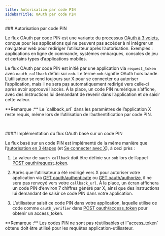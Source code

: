 ```yaml
---
title: Autorisation par code PIN
sidebarTitle: OAuth par code PIN
---
```



<div id="pin-based-authorization">
  ### Autorisation par code PIN
</div>

Le flux OAuth par code PIN est une variante du processus [OAuth à 3 volets](/fr/resources/fundamentals/authentication/oauth-1-0a/obtaining-user-access-tokens), conçue pour les applications qui ne peuvent pas accéder à ni intégrer un navigateur web pour rediriger l’utilisateur après l’autorisation. Exemples : applications en ligne de commande, systèmes embarqués, consoles de jeu et certains types d’applications mobiles.

Le flux OAuth par code PIN est initié par une application via `request_token` avec `oauth_callback` défini sur `oob`. Le terme `oob` signifie OAuth hors bande. L’utilisateur se rend toujours sur X pour se connecter ou autoriser l’application, mais il ne sera pas automatiquement redirigé vers celle‑ci après avoir approuvé l’accès. À la place, un code PIN numérique s’affiche, avec des instructions lui demandant de revenir dans l’application et de saisir cette valeur.

<Note>
  **Remarque :** Le `callback_url` dans les paramètres de l’application X reste requis, même lors de l’utilisation de l’authentification par code PIN.
</Note>

 

<div id="implementing-the-pin-based-oauth-flow">
  #### Implémentation du flux OAuth basé sur un code PIN
</div>

Le flux basé sur un code PIN est implémenté de la même manière que l’[autorisation en 3 étapes](/fr/resources/fundamentals/authentication/oauth-1-0a/obtaining-user-access-tokens) (et [Se connecter avec X](/fr/resources/fundamentals/authentication#log-in-with-x)), à ceci près :

1. La valeur de `oauth_callback` doit être définie sur `oob` lors de l’appel [POST oauth/request\_token](/fr/resources/fundamentals/authentication/api-reference#post-oauth-request-token).

2. Après que l’utilisateur a été redirigé vers X pour autoriser votre application via [GET oauth/authenticate](/fr/resources/fundamentals/authentication/api-reference#get-oauth-authenticate) ou [GET oauth/authorize](/fr/resources/fundamentals/authentication/api-reference#get-oauth-authorize), il ne sera pas renvoyé vers votre `callback_url`. À la place, un écran affichera un code PIN d’environ 7 chiffres généré par X, ainsi que des instructions lui demandant de saisir ce code PIN dans votre application.

3. L’utilisateur saisit ce code PIN dans votre application, laquelle utilise ce code comme `oauth_verifier` dans [POST oauth/access\_token](/fr/resources/fundamentals/authentication/api-reference#post-oauth-access-token) pour obtenir un access\_token.

<Note>
  **Remarque :** Les codes PIN ne sont pas réutilisables et l’`access_token` obtenu doit être utilisé pour les requêtes application-utilisateur.
</Note>